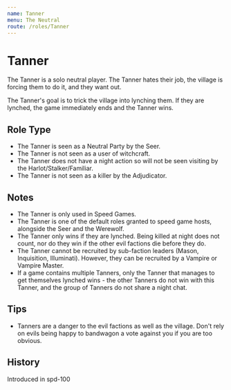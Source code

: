 ```yaml
---
name: Tanner
menu: The Neutral
route: /roles/Tanner
---
```



# Tanner

The Tanner is a solo neutral player. The Tanner hates their job, the village is forcing them to do it, and they want out.

The Tanner's goal is to trick the village into lynching them. If they are lynched, the game immediately ends and the Tanner wins.

## Role Type

- The Tanner is seen as a Neutral Party by the Seer.
- The Tanner is not seen as a user of witchcraft.
- The Tanner does not have a night action so will not be seen visiting by the Harlot/Stalker/Familiar.
- The Tanner is not seen as a killer by the Adjudicator.

## Notes

- The Tanner is only used in Speed Games.
- The Tanner is one of the default roles granted to speed game hosts, alongside the Seer and the Werewolf.
- The Tanner only wins if they are lynched. Being killed at night does not count, nor do they win if the other evil factions die before they do.
- The Tanner cannot be recruited by sub-faction leaders (Mason, Inquisition, Illuminati). However, they can be recruited by a Vampire or Vampire Master.
- If a game contains multiple Tanners, only the Tanner that manages to get themselves lynched wins - the other Tanners do not win with this Tanner,
  and the group of Tanners do not share a night chat.

## Tips

- Tanners are a danger to the evil factions as well as the village. Don't rely on evils being happy to bandwagon a vote against you if you are too obvious.

## History

<Timeline lineColor="white">
  <Event interval="2018-06-30">Introduced in spd-100</Event>
</Timeline>
